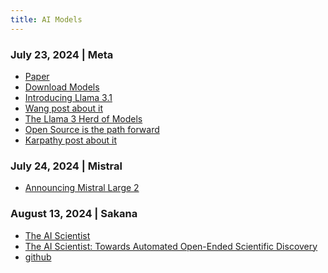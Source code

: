```yaml
---
title: AI Models
---
```




### July 23, 2024 | Meta

- [Paper](https://scontent-lga3-2.xx.fbcdn.net/v/t39.2365-6/452387774_1036916434819166_4173978747091533306_n.pdf?_nc_cat=104&ccb=1-7&_nc_sid=3c67a6&_nc_ohc=t6egZJ8QdI4Q7kNvgH-IGNy&_nc_ht=scontent-lga3-2.xx&oh=00_AYB7sXFadLPtVktdG0JM6BazZEkUCBK2zyQtilI1-rAqWQ&oe=66A6EB8D)
- [Download Models](https://llama.meta.com/llama-downloads)
- [Introducing Llama 3.1](https://ai.meta.com/blog/meta-llama-3-1/)
- [Wang post about it](https://x.com/alexandr_wang/status/1815775286195331411)
- [The Llama 3 Herd of Models](https://ai.meta.com/research/publications/the-llama-3-herd-of-models/)
- [Open Source is the path forward](https://www.facebook.com/4/posts/10115716861061241/?rdid=VE0wPWaJDdF21j32)
- [Karpathy post about it](https://x.com/karpathy/status/1815842603377779140)

### July 24, 2024 | Mistral

- [Announcing Mistral Large 2](https://mistral.ai/news/mistral-large-2407/)

### August 13, 2024 | Sakana

- [The AI Scientist](https://sakana.ai/ai-scientist/)
- [The AI Scientist: Towards Automated Open-Ended Scientific Discovery](https://arxiv.org/abs/2408.06292)
- [github](https://github.com/SakanaAI/AI-Scientist)